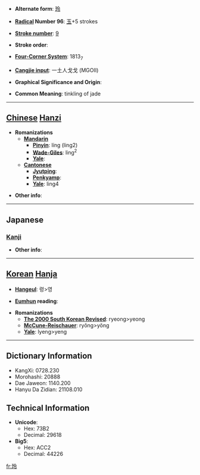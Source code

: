 * '''Alternate form''': [[玲]]

* '''[[Wiktionary:Chinese radical index| Radical]] Number 96''': [[Wiktionary:Chinese radical index 玉|玉]]+5 strokes

* '''[[Wiktionary:Chinese total strokes index|Stroke number]]''': [[Wiktionary:Chinese total strokes index 9|9]]

* '''Stroke order''': 

* '''[[Wiktionary:Chinese four corner index|Four-Corner System]]''': 1813<sub>7</sub>

* '''[[Wiktionary:Chinese Cangjie index|Cangjie input]]''': 一土人戈戈 (MGOII)

* '''Graphical Significance and Origin''': 

* '''Common Meaning''': tinkling of jade

----

== [[Chinese]] [[Hanzi]] ==

* '''Romanizations'''
** '''[[Mandarin]]'''
*** '''[[Pinyin]]''': líng (ling2)
*** '''[[Wade-Giles]]''': ling<sup>2</sup>
*** '''[[Yale]]''': 
** '''[[Cantonese]]'''
*** '''[[Jyutping]]''':
*** '''[[Penkyamp]]''': 
*** '''[[Yale]]''': ling4

* '''Other info''': 

----

==Japanese==
===[[Kanji]]===
{{kanji|on readings=[[れい]] (rei), [[ろう]] (rō)
|kun readings=
}}

* '''Other info''':  

----

== [[Korean]] [[Hanja]] ==

* '''[[Hangeul]]''': 령>영

* '''[[Eumhun]] reading''': 

* '''Romanizations'''
** '''[[The 2000 South Korean Revised Romanization|The 2000 South Korean Revised]]''': ryeong>yeong
** '''[[McCune-Reischauer]]''': ryŏng>yŏng
** '''[[Yale]]''': lyeng>yeng

----

== Dictionary Information ==

* KangXi: 0728.230
* Morohashi: 20888
* Dae Jaweon: 1140.200
* Hanyu Da Zidian: 21108.010

== Technical Information ==

* '''Unicode''':
** Hex: 73B2
** Decimal: 29618
* '''Big5''':
** Hex: ACC2
** Decimal: 44226

[[fr:玲]]